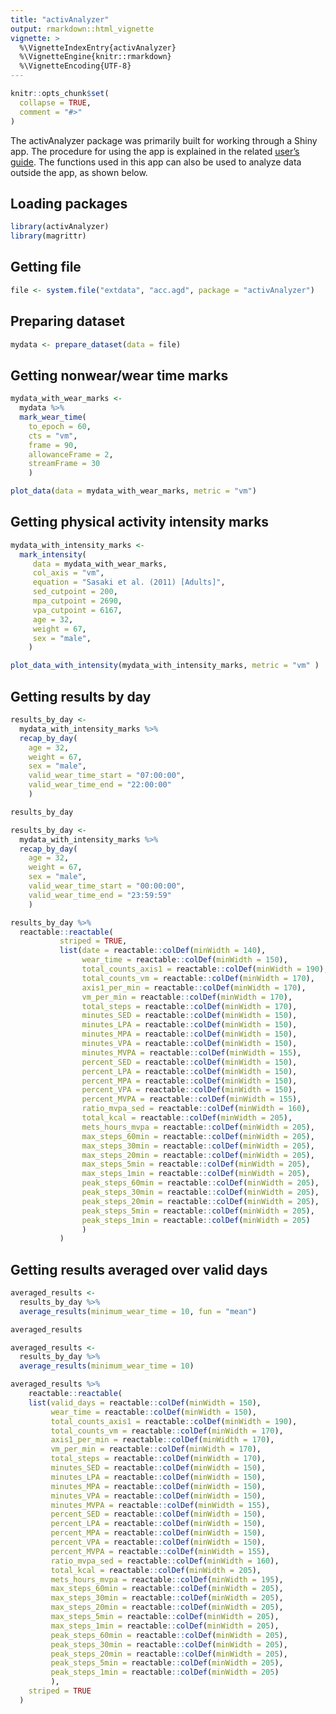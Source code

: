 ```yaml
---
title: "activAnalyzer"
output: rmarkdown::html_vignette
vignette: >
  %\VignetteIndexEntry{activAnalyzer}
  %\VignetteEngine{knitr::rmarkdown}
  %\VignetteEncoding{UTF-8}
---
```


```r
knitr::opts_chunk$set(
  collapse = TRUE,
  comment = "#>"
)
```

The activAnalyzer package was primarily built for working through a Shiny app. The procedure for using the app is explained in the related [user's guide](https://github.com/pydemull/activAnalyzer/blob/master/inst/guide/user_guide_en.pdf). The functions used in this app can also be used to analyze data outside the app, as shown below.

## Loading packages
```r
library(activAnalyzer)
library(magrittr)
```


## Getting file
```r
file <- system.file("extdata", "acc.agd", package = "activAnalyzer")
```

## Preparing dataset
```r
mydata <- prepare_dataset(data = file)
```

## Getting nonwear/wear time marks
```r
mydata_with_wear_marks <- 
  mydata %>%
  mark_wear_time(
    to_epoch = 60,
    cts = "vm",
    frame = 90, 
    allowanceFrame = 2, 
    streamFrame = 30
    )

plot_data(data = mydata_with_wear_marks, metric = "vm")
```

## Getting physical activity intensity marks
```r
mydata_with_intensity_marks <- 
  mark_intensity(
     data = mydata_with_wear_marks, 
     col_axis = "vm", 
     equation = "Sasaki et al. (2011) [Adults]",
     sed_cutpoint = 200, 
     mpa_cutpoint = 2690, 
     vpa_cutpoint = 6167, 
     age = 32,
     weight = 67,
     sex = "male",
    )

plot_data_with_intensity(mydata_with_intensity_marks, metric = "vm" )
```


## Getting results by day
```r
results_by_day <-
  mydata_with_intensity_marks %>%
  recap_by_day(
    age = 32, 
    weight = 67, 
    sex = "male",
    valid_wear_time_start = "07:00:00",
    valid_wear_time_end = "22:00:00"
    )

results_by_day
```

```r
results_by_day <-
  mydata_with_intensity_marks %>%
  recap_by_day(
    age = 32, 
    weight = 67, 
    sex = "male",
    valid_wear_time_start = "00:00:00",
    valid_wear_time_end = "23:59:59"
    )

results_by_day %>%  
  reactable::reactable(  
           striped = TRUE,
           list(date = reactable::colDef(minWidth = 140),
                wear_time = reactable::colDef(minWidth = 150),
                total_counts_axis1 = reactable::colDef(minWidth = 190),
                total_counts_vm = reactable::colDef(minWidth = 170),
                axis1_per_min = reactable::colDef(minWidth = 170),
                vm_per_min = reactable::colDef(minWidth = 170),
                total_steps = reactable::colDef(minWidth = 170),
                minutes_SED = reactable::colDef(minWidth = 150),
                minutes_LPA = reactable::colDef(minWidth = 150),
                minutes_MPA = reactable::colDef(minWidth = 150),
                minutes_VPA = reactable::colDef(minWidth = 150),
                minutes_MVPA = reactable::colDef(minWidth = 155),
                percent_SED = reactable::colDef(minWidth = 150),
                percent_LPA = reactable::colDef(minWidth = 150),
                percent_MPA = reactable::colDef(minWidth = 150),
                percent_VPA = reactable::colDef(minWidth = 150),
                percent_MVPA = reactable::colDef(minWidth = 155),
                ratio_mvpa_sed = reactable::colDef(minWidth = 160),
                total_kcal = reactable::colDef(minWidth = 205),
                mets_hours_mvpa = reactable::colDef(minWidth = 205),
                max_steps_60min = reactable::colDef(minWidth = 205),
                max_steps_30min = reactable::colDef(minWidth = 205),
                max_steps_20min = reactable::colDef(minWidth = 205),
                max_steps_5min = reactable::colDef(minWidth = 205),
                max_steps_1min = reactable::colDef(minWidth = 205),
                peak_steps_60min = reactable::colDef(minWidth = 205),
                peak_steps_30min = reactable::colDef(minWidth = 205),
                peak_steps_20min = reactable::colDef(minWidth = 205),
                peak_steps_5min = reactable::colDef(minWidth = 205),
                peak_steps_1min = reactable::colDef(minWidth = 205)
                )
           )
```

## Getting results averaged over valid days
```r
averaged_results <-
  results_by_day %>%
  average_results(minimum_wear_time = 10, fun = "mean")

averaged_results
```

```r
averaged_results <-
  results_by_day %>%
  average_results(minimum_wear_time = 10)

averaged_results %>% 
    reactable::reactable(
    list(valid_days = reactable::colDef(minWidth = 150),
         wear_time = reactable::colDef(minWidth = 150),
         total_counts_axis1 = reactable::colDef(minWidth = 190),
         total_counts_vm = reactable::colDef(minWidth = 170),
         axis1_per_min = reactable::colDef(minWidth = 170),
         vm_per_min = reactable::colDef(minWidth = 170),
         total_steps = reactable::colDef(minWidth = 170),
         minutes_SED = reactable::colDef(minWidth = 150),
         minutes_LPA = reactable::colDef(minWidth = 150),
         minutes_MPA = reactable::colDef(minWidth = 150),
         minutes_VPA = reactable::colDef(minWidth = 150),
         minutes_MVPA = reactable::colDef(minWidth = 155),
         percent_SED = reactable::colDef(minWidth = 150),
         percent_LPA = reactable::colDef(minWidth = 150),
         percent_MPA = reactable::colDef(minWidth = 150),
         percent_VPA = reactable::colDef(minWidth = 150),
         percent_MVPA = reactable::colDef(minWidth = 155),
         ratio_mvpa_sed = reactable::colDef(minWidth = 160),
         total_kcal = reactable::colDef(minWidth = 205),
         mets_hours_mvpa = reactable::colDef(minWidth = 195),
         max_steps_60min = reactable::colDef(minWidth = 205),
         max_steps_30min = reactable::colDef(minWidth = 205),
         max_steps_20min = reactable::colDef(minWidth = 205),
         max_steps_5min = reactable::colDef(minWidth = 205),
         max_steps_1min = reactable::colDef(minWidth = 205),
         peak_steps_60min = reactable::colDef(minWidth = 205),
         peak_steps_30min = reactable::colDef(minWidth = 205),
         peak_steps_20min = reactable::colDef(minWidth = 205),
         peak_steps_5min = reactable::colDef(minWidth = 205),
         peak_steps_1min = reactable::colDef(minWidth = 205)
         ),
    striped = TRUE
  )
```




